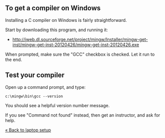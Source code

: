 == To get a compiler on Windows ==

Installing a C compiler on Windows is fairly straightforward.

Start by downloading this program, and running it:

* [http://iweb.dl.sourceforge.net/project/mingw/Installer/mingw-get-inst/mingw-get-inst-20120426/mingw-get-inst-20120426.exe http://iweb.dl.sourceforge.net/project/mingw/Installer/mingw-get-inst/mingw-get-inst-20120426/mingw-get-inst-20120426.exe]

When prompted, make sure the "GCC" checkbox is checked. Let it run to the end.

== Test your compiler ==

Open up a command prompt, and type:

<pre>c:\mingw\bin\gcc --version</pre>

You should see a helpful version number message.

If you see "Command not found" instead, then get an instructor, and ask for help.

[[laptop setup|&laquo; Back to laptop setup]]